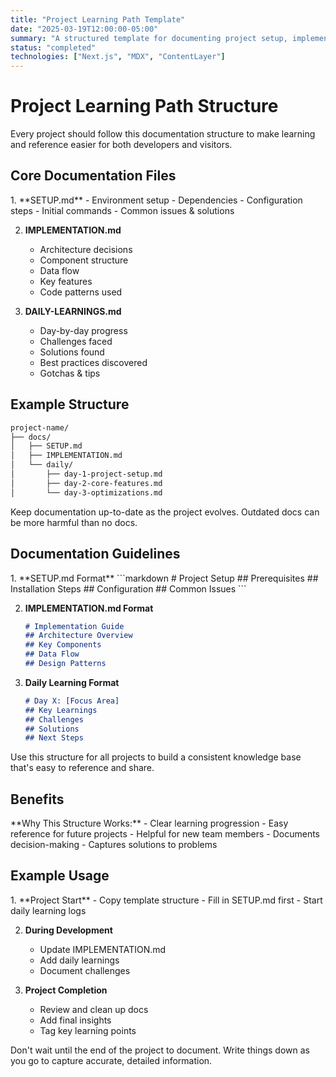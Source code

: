 ```yaml
---
title: "Project Learning Path Template"
date: "2025-03-19T12:00:00-05:00"
summary: "A structured template for documenting project setup, implementation, and daily learnings."
status: "completed"
technologies: ["Next.js", "MDX", "ContentLayer"]
---
```


# Project Learning Path Structure

<Card>
Every project should follow this documentation structure to make learning and reference easier for both developers and visitors.
</Card>

## Core Documentation Files

<Steps>
1. **SETUP.md**
   - Environment setup
   - Dependencies
   - Configuration steps
   - Initial commands
   - Common issues & solutions

2. **IMPLEMENTATION.md**
   - Architecture decisions
   - Component structure
   - Data flow
   - Key features
   - Code patterns used

3. **DAILY-LEARNINGS.md**
   - Day-by-day progress
   - Challenges faced
   - Solutions found
   - Best practices discovered
   - Gotchas & tips
</Steps>

## Example Structure

```markdown
project-name/
├── docs/
│   ├── SETUP.md
│   ├── IMPLEMENTATION.md
│   └── daily/
│       ├── day-1-project-setup.md
│       ├── day-2-core-features.md
│       └── day-3-optimizations.md
```

<Warning>
Keep documentation up-to-date as the project evolves. Outdated docs can be more harmful than no docs.
</Warning>

## Documentation Guidelines

<Steps>
1. **SETUP.md Format**
   ```markdown
   # Project Setup
   ## Prerequisites
   ## Installation Steps
   ## Configuration
   ## Common Issues
   ```

2. **IMPLEMENTATION.md Format**
   ```markdown
   # Implementation Guide
   ## Architecture Overview
   ## Key Components
   ## Data Flow
   ## Design Patterns
   ```

3. **Daily Learning Format**
   ```markdown
   # Day X: [Focus Area]
   ## Key Learnings
   ## Challenges
   ## Solutions
   ## Next Steps
   ```
</Steps>

<Tip>
Use this structure for all projects to build a consistent knowledge base that's easy to reference and share.
</Tip>

## Benefits

<Card>
**Why This Structure Works:**
- Clear learning progression
- Easy reference for future projects
- Helpful for new team members
- Documents decision-making
- Captures solutions to problems
</Card>

## Example Usage

<Steps>
1. **Project Start**
   - Copy template structure
   - Fill in SETUP.md first
   - Start daily learning logs

2. **During Development**
   - Update IMPLEMENTATION.md
   - Add daily learnings
   - Document challenges

3. **Project Completion**
   - Review and clean up docs
   - Add final insights
   - Tag key learning points
</Steps>

<Warning>
Don't wait until the end of the project to document. Write things down as you go to capture accurate, detailed information.
</Warning> 